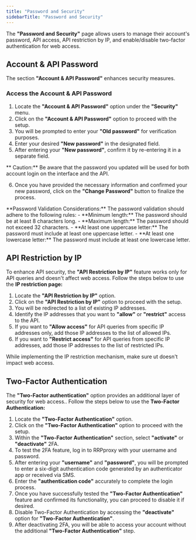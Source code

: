```yaml
---
title: "Password and Security"
sidebarTitle: "Password and Security"
---
```


The **"Password and Security"** page allows users to manage their account's password, API access, API restriction by IP, and enable/disable two-factor authentication for web access.

## Account & API Password

The section  **"Account & API Password"** enhances security measures.

### Access the Account & API Password

1. Locate the **"Account & API Password"** option under the **"Security"** menu.
2. Click on the **"Account & API Password"** option to proceed with the setup.
3. You will be prompted to enter your **"Old password"** for verification purposes.
4. Enter your desired **"New password"** in the designated field.
5. After entering your **"New password"**, confirm it by re-entering it in a separate field.

<Warning>
** Caution:** 
Be aware that the password you updated will be used for both account login on the interface and the API.
</Warning>

6. Once you have provided the necessary information and confirmed your new password, click on the **"Change Password"** button to finalize the process.

<Note>
**Password Validation Considerations:** 
The password validation should adhere to the following rules:
- **Minimum length:** The password should be at least 8 characters long.
- **Maximum length:** The password should not exceed 32 characters.
- **At least one uppercase letter:** The password must include at least one uppercase letter.
- **At least one lowercase letter:** The password must include at least one lowercase letter.
</Note>

## API Restriction by IP

To enhance API security, the **"API Restriction by IP"** feature works only for API queries and doesn't affect web access. Follow the steps below to use the **IP restriction page:**

1. Locate the **"API Restriction by IP"** option.
2. Click on the **"API Restriction by IP"** option to proceed with the setup.
3. You will be redirected to a list of existing IP addresses.
4. Identify the IP addresses that you want to **"allow"** or **"restrict"** access to the API.
5. If you want to **"Allow access"** for API queries from specific IP addresses only, add those IP addresses to the list of allowed IPs.
6. If you want to **"Restrict access"** for API queries from specific IP addresses, add those IP addresses to the list of restricted IPs.

<Note>While implementing the IP restriction mechanism, make sure ut doesn't impact web access.</Note>

## Two-Factor Authentication

The **"Two-Factor authentication"** option provides an additional layer of security for web access.. Follow the steps below to use the **Two-Factor Authentication:**

1. Locate the **"Two-Factor Authentication"** option.
2. Click on the **"Two-Factor Authentication"** option to proceed with the setup.
3. Within the **"Two-Factor Authentication"** section, select **"activate"** or **"deactivate"** 2FA.
4. To test the 2FA feature, log in to RRPproxy with your username and password.
5. After entering your **"username"** and **"password"**, you will be prompted to enter a six-digit authentication code generated by an authenticator app or received via SMS.
6. Enter the **"authentication code"** accurately to complete the login process.
7. Once you have successfully tested the **"Two-Factor Authentication"** feature and confirmed its functionality, you can proceed to disable it if desired.
8. Disable Two-Factor Authentication by accessing the **"deactivate"** option for **"Two-Factor Authentication"**.
9. After deactivating 2FA, you will be able to access your account without the additional **"Two-Factor Authentication"** step.
